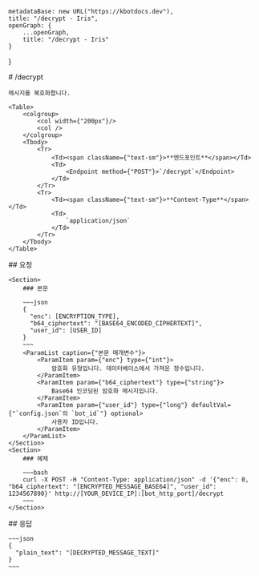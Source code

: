 
    metadataBase: new URL("https://kbotdocs.dev"),
    title: "/decrypt - Iris",
    openGraph: {
        ...openGraph,
        title: "/decrypt - Iris"
    }
}

<Section>
    # /decrypt

    메시지를 복호화합니다.

    <Table>
        <colgroup>
            <col width={"200px"}/>
            <col />
        </colgroup>
        <Tbody>
            <Tr>
                <Td><span className={"text-sm"}>**엔드포인트**</span></Td>
                <Td>
                    <Endpoint method={"POST"}>`/decrypt`</Endpoint>
                </Td>
            </Tr>
            <Tr>
                <Td><span className={"text-sm"}>**Content-Type**</span></Td>
                <Td>
                    `application/json`
                </Td>
            </Tr>
        </Tbody>
    </Table>
</Section>
<Section>
    ## 요청

    <Section>
        ### 본문

        ~~~json
        {
          "enc": [ENCRYPTION_TYPE],
          "b64_ciphertext": "[BASE64_ENCODED_CIPHERTEXT]",
          "user_id": [USER_ID]
        }
        ~~~
        <ParamList caption={"본문 매개변수"}>
            <ParamItem param={"enc"} type={"int"}>
                암호화 유형입니다. 데이터베이스에서 가져온 정수입니다.
            </ParamItem>
            <ParamItem param={"b64_ciphertext"} type={"string"}>
                Base64 인코딩된 암호화 메시지입니다.
            </ParamItem>
            <ParamItem param={"user_id"} type={"long"} defaultVal={"`config.json`의 `bot_id`"} optional>
                사용자 ID입니다.
            </ParamItem>
        </ParamList>
    </Section>
    <Section>
        ### 예제

        ~~~bash
        curl -X POST -H "Content-Type: application/json" -d '{"enc": 0, "b64_ciphertext": "[ENCRYPTED_MESSAGE_BASE64]", "user_id": 1234567890}' http://[YOUR_DEVICE_IP]:[bot_http_port]/decrypt
        ~~~
    </Section>
</Section>
<Section>
    ## 응답

    ~~~json
    {
      "plain_text": "[DECRYPTED_MESSAGE_TEXT]"
    }
    ~~~
</Section>